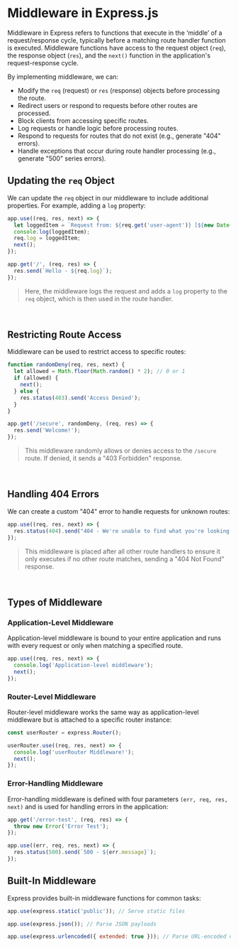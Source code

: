 # Middleware in Express.js
Middleware in Express refers to functions that execute in the ‘middle’ of a request/response cycle, typically before a matching route handler function is executed. Middleware functions have access to the request object (`req`), the response object (`res`), and the `next()` function in the application's request-response cycle.

By implementing middleware, we can:

- Modify the `req` (request) or `res` (response) objects before processing the route.
- Redirect users or respond to requests before other routes are processed.
- Block clients from accessing specific routes.
- Log requests or handle logic before processing routes.
- Respond to requests for routes that do not exist (e.g., generate "404" errors).
- Handle exceptions that occur during route handler processing (e.g., generate "500" series errors).

## Updating the `req` Object
We can update the `req` object in our middleware to include additional properties. For example, adding a `log` property:
```js
app.use((req, res, next) => {
  let loggedItem = `Request from: ${req.get('user-agent')} [${new Date()}]`;
  console.log(loggedItem);
  req.log = loggedItem;
  next();
});

app.get('/', (req, res) => {
  res.send(`Hello - ${req.log}`);
});
```
> Here, the middleware logs the request and adds a `log` property to the `req` object, which is then used in the route handler.

<br />

## Restricting Route Access
Middleware can be used to restrict access to specific routes:
```js
function randomDeny(req, res, next) {
  let allowed = Math.floor(Math.random() * 2); // 0 or 1
  if (allowed) {
    next();
  } else {
    res.status(403).send('Access Denied');
  }
}

app.get('/secure', randomDeny, (req, res) => {
  res.send('Welcome!');
});
```
> This middleware randomly allows or denies access to the `/secure` route. If denied, it sends a "403 Forbidden" response.

<br />

## Handling 404 Errors
We can create a custom "404" error to handle requests for unknown routes:
```js
app.use((req, res, next) => {
  res.status(404).send("404 - We're unable to find what you're looking for.");
});
```
> This middleware is placed after all other route handlers to ensure it only executes if no other route matches, sending a "404 Not Found" response.

<br />

## Types of Middleware

### Application-Level Middleware
Application-level middleware is bound to your entire application and runs with every request or only when matching a specified route.
```js
app.use((req, res, next) => {
  console.log('Application-level middleware');
  next();
});
```

### Router-Level Middleware
Router-level middleware works the same way as application-level middleware but is attached to a specific router instance:
```js
const userRouter = express.Router();

userRouter.use((req, res, next) => {
  console.log('userRouter Middleware!');
  next();
});
```

### Error-Handling Middleware
Error-handling middleware is defined with four parameters `(err, req, res, next)` and is used for handling errors in the application:
```js
app.get('/error-test', (req, res) => {
  throw new Error('Error Test');
});

app.use((err, req, res, next) => {
  res.status(500).send(`500 - ${err.message}`);
});
```

## Built-In Middleware
Express provides built-in middleware functions for common tasks:
```js
app.use(express.static('public')); // Serve static files

app.use(express.json()); // Parse JSON payloads

app.use(express.urlencoded({ extended: true })); // Parse URL-encoded data
```
